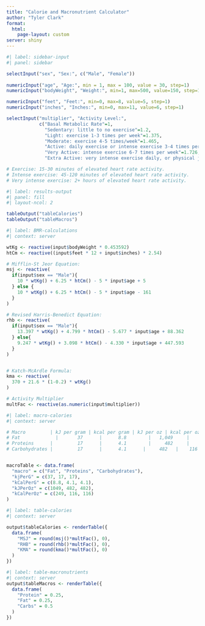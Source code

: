 ```yaml
---
title: "Calorie and Macronutrient Calculator"
author: "Tyler Clark"
format:
  html:
    page-layout: custom
server: shiny
---
```


```r
#| label: sidebar-input
#| panel: sidebar

selectInput("sex", "Sex:", c("Male", "Female"))
  
numericInput("age", "Age:", min = 1, max = 100, value = 30, step=1)
numericInput("bodyWeight", "Weight:", min=1, max=500, value=150, step=1)

numericInput("feet", "Feet:", min=0, max=8, value=5, step=1)
numericInput("inches", "Inches:", min=0, max=11, value=6, step=1)

selectInput("multiplier", "Activity Level:",
            c("Basal Metabolic Rate"=1,
              "Sedentary: little to no exercise"=1.2,
              "Light: exercise 1-3 times per week"=1.375,
              "Moderate: exercise 4-5 times/week"=1.465, 
              "Active: daily exercise or intense exercise 3-4 times per week"=1.55,
              "Very Active: intense exercise 6-7 times per week"=1.726, 
              "Extra Active: very intense exercise daily, or physical job"=1.90))

# Exercise: 15-30 minutes of elevated heart rate activity.
# Intense exercise: 45-120 minutes of elevated heart rate activity.
# Very intense exercise: 2+ hours of elevated heart rate activity.

```

```r
#| label: results-output
#| panel: fill
#| layout-ncol: 2

tableOutput("tableCalories")
tableOutput("tableMacros")
```

```r
#| label: BMR-calculations
#| context: server

wtKg <- reactive(input$bodyWeight * 0.453592)
htCm <- reactive((input$feet * 12 + input$inches) * 2.54)

# Mifflin-St Jeor Equation:
msj <- reactive(
  if(input$sex == "Male"){
    10 * wtKg() + 6.25 * htCm() - 5 * input$age + 5
  } else {
    10 * wtKg() + 6.25 * htCm() - 5 * input$age - 161
  }
)

# Revised Harris-Benedict Equation:
rhb <- reactive(
  if(input$sex == "Male"){
    13.397 * wtKg() + 4.799 * htCm() - 5.677 * input$age + 88.362
  } else{
    9.247 * wtKg() + 3.098 * htCm() - 4.330 * input$age + 447.593
  }
)


# Katch-McArdle Formula:
kma <- reactive(
  370 + 21.6 * (1-0.2) * wtKg()
)

# Activity Multiplier
multFac <- reactive(as.numeric(input$multiplier))

```

```r
#| label: macro-calories
#| context: server

# Macro         | kJ per gram | kcal per gram | kJ per oz | kcal per oz.
# Fat	          |       37	  |      8.8	    |   1,049	  |    249
# Proteins      |	      17	  |      4.1	    |     482	  |    116
# Carbohydrates |	      17	  |      4.1      |     482   |    116


macroTable <- data.frame(
  "macro" = c("Fat", "Proteins", "Carbohydrates"),
  "kjPerG" = c(37, 17, 17),
  "kCalPerG" = c(8.8, 4.1, 4.1),
  "kJPerOz" = c(1049, 482, 482),
  "kCalPerOz" = c(249, 116, 116)
)


```


```r
#| label: table-calories
#| context: server

output$tableCalories <- renderTable({
  data.frame(
    "MSJ" = round(msj()*multFac(), 0),
    "RHB" = round(rhb()*multFac(), 0),
    "KMA" = round(kma()*multFac(), 0)
  )
})
```


```r
#| label: table-macronutrients
#| context: server
output$tableMacros <- renderTable({
  data.frame(
    "Protein" = 0.25,
    "Fat" = 0.25,
    "Carbs" = 0.5
  )
})
```

